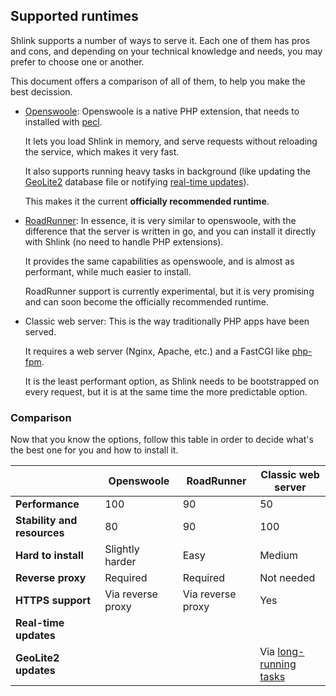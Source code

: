 
## Supported runtimes

Shlink supports a number of ways to serve it. Each one of them has pros and cons, and depending on your technical knowledge and needs, you may prefer to choose one or another.

This document offers a comparison of all of them, to help you make the best decission.

* [Openswoole](https://openswoole.com/): Openswoole is a native PHP extension, that needs to installed with [pecl](https://pecl.php.net/).

  It lets you load Shlink in memory, and serve requests without reloading the service, which makes it very fast.

  It also supports running heavy tasks in background (like updating the [GeoLite2](/documentation/geolite-license-key/) database file or notifying [real-time updates](/documentation/advanced/real-time-updates/)).

  This makes it the current **officially recommended runtime**.

* [RoadRunner](https://roadrunner.dev/): In essence, it is very similar to openswoole, with the difference that the server is written in go, and you can install it directly with Shlink (no need to handle PHP extensions).

  It provides the same capabilities as openswoole, and is almost as performant, while much easier to install.

  <Callout type="warning">
    RoadRunner support is currently experimental, but it is very promising and can soon become the officially recommended runtime.
  </Callout>

* Classic web server: This is the way traditionally PHP apps have been served.

  It requires a web server (Nginx, Apache, etc.) and a FastCGI like [php-fpm](https://www.php.net/manual/en/install.fpm.php).

  It is the least performant option, as Shlink needs to be bootstrapped on every request, but it is at the same time the more predictable option.

### Comparison

Now that you know the options, follow this table in order to decide what's the best one for you and how to install it.

|                             | Openswoole                                                  | RoadRunner                                                  | Classic web server                                           |
|-----------------------------|-------------------------------------------------------------|-------------------------------------------------------------|--------------------------------------------------------------|
| **Performance**             | <span className="text-success">100</span>                   | <span className="text-success">90</span>                    | <span className="text-warning">50</span>                     |
| **Stability and resources** | 80                                                          | 90                                                          | 100                                                          |
| **Hard to install**         | Slightly harder                                             | <span className="text-success">Easy</span>                  | Medium                                                       |
| **Reverse proxy**           | Required                                                    | Required                                                    | <span className="text-success">Not needed</span>             |
| **HTTPS support**           | Via reverse proxy                                           | Via reverse proxy                                           | Yes                                                          |
| **Real-time updates**       | <FontAwesomeIcon icon={faCheck} className="text-success" /> | <FontAwesomeIcon icon={faCheck} className="text-success" /> | <FontAwesomeIcon icon={faXmark} className="text-danger" />   |
| **GeoLite2 updates**        | <FontAwesomeIcon icon={faCheck} className="text-success" /> | <FontAwesomeIcon icon={faCheck} className="text-success" /> | Via [long-running tasks](/documentation/long-running-tasks/) |

